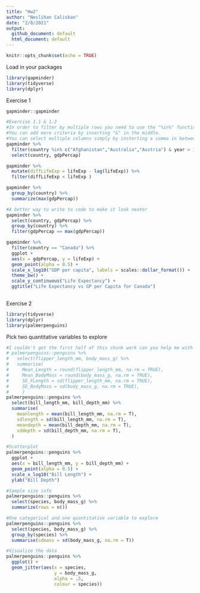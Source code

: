 ```yaml
---
title: "Hw2"
author: "Neslihan Caliskan"
date: "2/8/2021"
output: 
  github_document: default
  html_document: default
---
```


```r
knitr::opts_chunk$set(echo = TRUE)

```


Load in your packages
```r
library(gapminder)
library(tidyverse)
library(dplyr)

```

Exercise 1
```r
gapminder::gapminder 

#Exercise 1.1 & 1.2
#In order to filter by multiple rows you need to use the "%in%" function!
#You can add more criteria by inserting "&" in the middle.
#You can select multiple columns simply by insterting a comma in between them! 
gapminder %>% 
  filter(country %in% c("Afghanistan","Australia","Austria") & year > 1970 & year < 1980) %>% 
  select(country, gdpPercap) 

```

```r
gapminder %>% 
  mutate(diffLifeExp = lifeExp - lag(lifeExp)) %>% 
  filter(diffLifeExp < lifeExp )

```


```r
gapminder %>% 
  group_by(country) %>% 
  summarize(max(gdpPercap))

#A better way to write to code to make it look neater
gapminder %>% 
  select(country, gdpPercap) %>% 
  group_by(country) %>% 
  filter(gdpPercap == max(gdpPercap))
```


```r
gapminder %>% 
  filter(country == "Canada") %>% 
  ggplot +
  aes(x = gdpPercap, y = lifeExp) + 
  geom_point(alpha = 0.5) +
  scale_x_log10("GDP per capita", labels = scales::dollar_format()) +
  theme_bw() +
  scale_y_continuous("Life Expectancy") +
  ggtitle("Life Expectancy vs GP per Capita for Canada")
  
```

Exercise 2 
```r
library(tidyverse)
library(dplyr)
library(palmerpenguins)
```

Pick two quantitative variables to explore
```r
#I couldn't get the first half of this chunk work can you help me with it?
# palmerpenguins::penguins %>% 
#   select(flipper_length_mm, body_mass_g) %>% 
#   summarise(
#     Mean_Length = round(flipper_length_mm, na.rm = TRUE),
#     Mean_BodyMass = round(body_mass_g, na.rm = TRUE),
#     SD_FLength = sd(flipper_length_mm, na.rm = TRUE),
#     SD_BodyMass = sd(body_mass_g, na.rm = TRUE),
#     )
palmerpenguins::penguins %>% 
  select(bill_length_mm, bill_depth_mm) %>% 
  summarise(
    meanlength = mean(bill_length_mm, na.rm = T),
    sdlength = sd(bill_length_mm, na.rm = T),
    meandepth = mean(bill_depth_mm, na.rm = T),
    sddepth = sd(bill_depth_mm, na.rm = T),
  )

#Scatterplot
palmerpenguins::penguins %>% 
  ggplot +
  aes(x = bill_length_mm, y = bill_depth_mm) +
  geom_point(alpha = 0.5) +
  scale_x_log10("Bill Length") +
  ylab("Bill Depth")
```


```r
#Sample size info
palmerpenguins::penguins %>% 
  select(species, body_mass_g) %>% 
  summarize(rows = n())

#One categorical and one quantitative variable to explore
palmerpenguins::penguins %>% 
  select(species, body_mass_g) %>% 
  group_by(species) %>% 
  summarise(sdmass = sd(body_mass_g, na.rm = T))

#Visualize the data
palmerpenguins::penguins %>% 
  ggplot() +
  geom_jitter(aes(x = species, 
                  y = body_mass_g,
                  alpha = .5,
                  colour = species))


```


